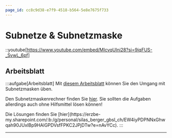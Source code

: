```yaml
---
page_id: cc8c9d38-e7f9-4518-b564-5e8e7675f733
---
```



# Subnetze & Subnetzmaske
::youtube[https://www.youtube.com/embed/MIcvqUlni28?si=9iqFUS-_SvwL_6pf]

## Arbeitsblatt
:::aufgabe[Arbeitsblatt]
<TaskState id='a3118ce9-3119-49f0-bf11-380c4ed83e0c' />
Mit [diesem Arbeitsblatt](https://erzbe-my.sharepoint.com/:b:/g/personal/silas_berger_gbsl_ch/EQO_5YAJaQtAuoGtrXrZTt0Be27MCnvqZobdWJxg9Cpk9w?e=8JJ8i0) können Sie den Umgang mit Subnetzmasken üben.

Den Subnetzmaskenrechner finden Sie [hier](https://oinf.ch/interactive/ips-und-netzmaske/). Sie sollten die Aufgaben allerdings auch ohne Hilfsmittel lösen können!

<Solution id='482e2d37-984d-4a71-a5a8-20b5cfbb03b2'>
  Die Lösungen finden Sie [hier](https://erzbe-my.sharepoint.com/:b:/g/personal/silas_berger_gbsl_ch/EW4iyPDPNNxGhwqah90JUxIBp9HAlGPDVsfFPKC2JPjDTw?e=nAvYCc).
</Solution>
:::

---